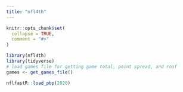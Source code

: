 ```yaml
---
title: "nfl4th"
---
```


```r
knitr::opts_chunk$set(
  collapse = TRUE,
  comment = "#>"
)
```

```r
library(nfl4th)
library(tidyverse)
# load games file for getting game total, point spread, and roof
games <- get_games_file()

```

```r
nflfastR::load_pbp(2020)


```
